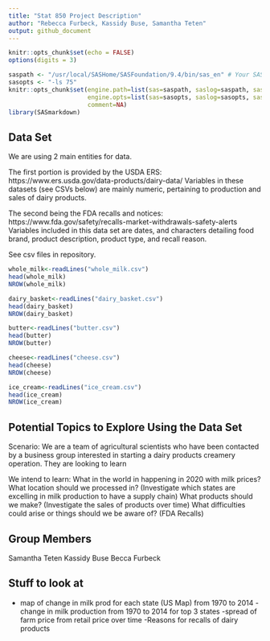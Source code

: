 ```yaml
---
title: "Stat 850 Project Description"
author: "Rebecca Furbeck, Kassidy Buse, Samantha Teten"
output: github_document
---
```


```r
knitr::opts_chunk$set(echo = FALSE)
options(digits = 3)
```

```r

saspath <- "/usr/local/SASHome/SASFoundation/9.4/bin/sas_en" # Your SAS path goes here
sasopts <- "-ls 75"
knitr::opts_chunk$set(engine.path=list(sas=saspath, saslog=saspath, sashtml=saspath),
                      engine.opts=list(sas=sasopts, saslog=sasopts, sashtml=sasopts), 
                      comment=NA)
library(SASmarkdown)
```


## Data Set
We are using 2 main entities for data.

The first portion is provided by the USDA ERS:
https://www.ers.usda.gov/data-products/dairy-data/
Variables in these datasets (see CSVs below) are mainly numeric, pertaining to production and sales of dairy products. 

The second being the FDA recalls and notices: https://www.fda.gov/safety/recalls-market-withdrawals-safety-alerts
Variables included in this data set are dates, and characters detailing food brand, product description, product type, and recall reason. 

See csv files in repository.
```r

whole_milk<-readLines("whole_milk.csv")
head(whole_milk)
NROW(whole_milk)

dairy_basket<-readLines("dairy_basket.csv")
head(dairy_basket)
NROW(dairy_basket)

butter<-readLines("butter.csv")
head(butter)
NROW(butter)

cheese<-readLines("cheese.csv")
head(cheese)
NROW(cheese)

ice_cream<-readLines("ice_cream.csv")
head(ice_cream)
NROW(ice_cream)
```

## Potential Topics to Explore Using the Data Set
Scenario: We are a team of agricultural scientists who have been contacted by a business group interested in starting a dairy products creamery operation. They are looking to learn 

We intend to learn:
What in the world in happening in 2020 with milk prices? 
What location should we processed in? (Investigate which states are excelling in milk production to have a supply chain)
What products should we make? (Investigate the sales of products over time)
What difficulties could arise or things should we be aware of? (FDA Recalls)

## Group Members
Samantha Teten
Kassidy Buse
Becca Furbeck

## Stuff to look at
- map of change in milk prod for each state (US Map) from 1970 to 2014
-change in milk production from 1970 to 2014 for top 3 states
-spread of farm price from retail price over time
-Reasons for recalls of dairy products
